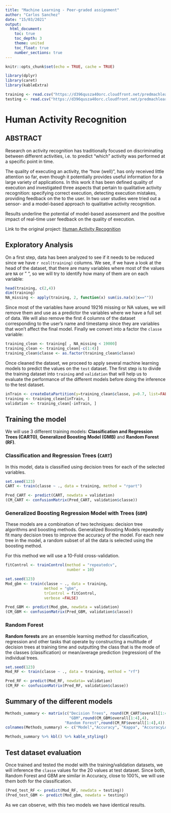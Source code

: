 ```yaml
---
title: "Machine Learning - Peer-graded assignment"
author: "Carlos Sanchez"
date: "15/03/2021"
output:
  html_document:
    toc: true
    toc_depth: 3
    theme: united
    toc_float: true
    number_sections: true
---
```


```r
knitr::opts_chunk$set(echo = TRUE, cache = TRUE)
```

```r
library(dplyr)
library(caret)
library(kableExtra)
```


```r
training <- read.csv("https://d396qusza40orc.cloudfront.net/predmachlearn/pml-training.csv", row.names = 1)
testing <- read.csv("https://d396qusza40orc.cloudfront.net/predmachlearn/pml-testing.csv", row.names = 1)
```

# Human Activity Recognition

## ABSTRACT

Research on activity recognition has traditionally focused on discriminating between different activities, i.e. to predict “which” activity was performed at a specific point in time.

The quality of executing an activity, the “how (well)”, has only received little attention so far, even though it potentially provides useful information for a large variety of applications. In this work it has been defined quality of execution and investigated three aspects that pertain to qualitative activity recognition: specifying correct execution, detecting execution mistakes, providing feedback on the to the user. In two user studies were tried out a sensor- and a model-based approach to qualitative activity recognition.

Results underline the potential of model-based assessment and the positive impact of real-time user feedback on the quality of execution.

Link to the original project:  [Human Activity Recognition](http://groupware.les.inf.puc-rio.br/har)


## Exploratory Analysis

On a first step, data has been analyzed to see if it needs to be reduced since we have `r ncol(training)` columns. We see, if we have a look at the head of the dataset, that there are many variables where most of the values are `NA` or " ", so we will try to identify how many of them are on each variable:


```r
head(training, c(2,4))
dim(training)
NA_missing <- apply(training, 2, function(x) sum(is.na(x)|x==""))
```


Since most of the variables have around 19216 missing or NA values, we will remove them and use as a predictor the variables where we have a full set of data. We will also remove the first 4 columns of the dataset corresponding to the user's name and timestamp since they are variables that won't affect the final model. Finally we convert into a factor the `classe` variable:


```r
training_clean <- training[ , NA_missing < 19000]
training_clean <- training_clean[-c(1:4)]
training_clean$classe <- as.factor(training_clean$classe)
```


Once cleaned the dataset, we proceed to apply several machine learning models to predict the values on the `test` dataset. The first step is to divide the training dataset into `training` and `validation` that will help us to evaluate the performance of the different models before doing  the inference to the test dataset.


```r
inTrain <- createDataPartition(y=training_clean$classe, p=0.7, list=FALSE)
training <- training_clean[inTrain, ]
validation <- training_clean[-inTrain, ]
```



## Training the model

We will use 3 different training models: **Classification and Regression Trees (CART0)**, **Generalized Boosting Model (GMB)** and **Random Forest (RF)**.


### Classification and Regression Trees (`CART`)

In this model, data is classified using decision trees for each of the selected variables.

```r
set.seed(123)
CART <- train(classe ~ ., data = training, method = "rpart")
```

```r
Pred_CART <- predict(CART, newdata = validation)
(CM_CART <- confusionMatrix(Pred_CART, validation$classe))
```



### Generalized Boosting Regression Model with Trees (`GBM`)

These models are a combination of two techniques: decision tree algorithms and boosting methods. Generalized Boosting Models repeatedly fit many decision trees to improve the accuracy of the model. For each new tree in the model, a random subset of all the data is selected using the boosting method.

For this method we will use a 10-Fold cross-validation.

```r
fitControl <- trainControl(method = "repeatedcv", 
                           number = 10)

set.seed(123)
Mod_gbm <- train(classe ~ ., data = training, 
                 method = "gbm",  
                 trControl = fitControl,
                 verbose =FALSE)
```

```r
Pred_GBM <- predict(Mod_gbm, newdata = validation)
(CM_GBM <- confusionMatrix(Pred_GBM, validation$classe))
```


### Random Forest

**Random forests** are an ensemble learning method for classification, regression and other tasks that operate by constructing a multitude of decision trees at training time and outputting the class that is the mode of the classes (classification) or mean/average prediction (regression) of the individual trees.


```r
set.seed(123)
Mod_RF <- train(classe ~ ., data = training, method = "rf")
```

```r
Pred_RF <- predict(Mod_RF, newdata= validation)
(CM_RF <- confusionMatrix(Pred_RF, validation$classe))
```


## Summary of the different models

```r
Methods_summary <- matrix(c("Decision Trees", round(CM_CART$overall[1:4],4),
                            "GBM",round(CM_GBM$overall[1:4],4), 
                          "Random Forest",round(CM_RF$overall[1:4],4)), byrow = T, nr=3)
colnames(Methods_summary) <- c("Model","Accuracy", "Kappa", "AccuracyLower","AccuracyUpper")

Methods_summary %>% kbl() %>% kable_styling()
```




## Test dataset evaluation

Once trained and tested the model with the training/validation datasets, we will inference the `classe` values for the 20 values at test dataset. Since both, Random Forest and GBM are similar in Accuracy, close to 100%, we will use them both for the classification.


```r
(Pred_test_RF <- predict(Mod_RF, newdata = testing))
(Pred_test_GBM <- predict(Mod_gbm, newdata = testing))

```


As we can observe, with this two models we have identical results.
















